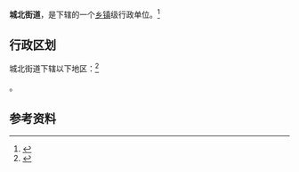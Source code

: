 {{中国乡级行政区|35/09/81/002/000}}

'''城北街道'''，是{{PRC admin/fullname|35/09/81/002/000|3}}下辖的一个[[乡镇|乡镇]]级行政单位。<ref>{{PRC admin/ref sgc|{{PRC admin/parent|35/09/81/002/000}}}}</ref>

== 行政区划 ==

城北街道下辖以下地区：<ref>{{PRC admin/ref sgc|35/09/81/002/000}}</ref>

{{PRC admin/children|35/09/81/002/000}}。

== 参考资料 ==

{{reflist}}

{{行政区划小作品}}
{{PRC admin/navcat|35/09/81/002/000}}
